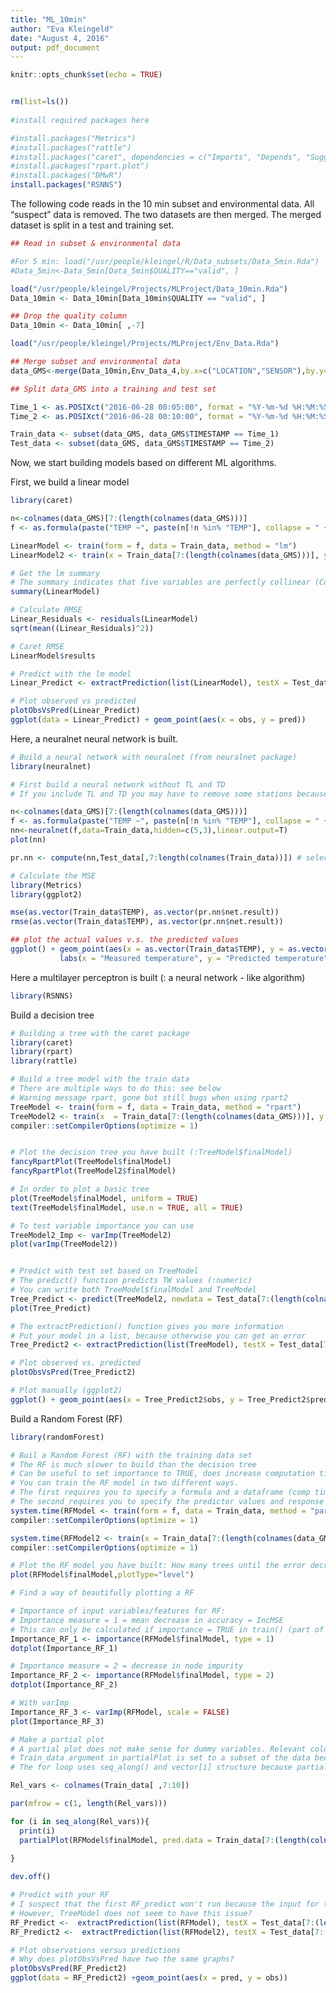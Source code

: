 ```yaml
---
title: "ML_10min"
author: "Eva Kleingeld"
date: "August 4, 2016"
output: pdf_document
---
```

  
```r
knitr::opts_chunk$set(echo = TRUE)


rm(list=ls())
  
#install required packages here

#install.packages("Metrics")
#install.packages("rattle")
#install.packages("caret", dependencies = c("Imports", "Depends", "Suggests"))
#install.packages("rpart.plot")
#install.packages("DMwR")
install.packages("RSNNS")
```


The following code reads in the 10 min subset and environmental data. 
All "suspect" data is removed.
The two datasets are then merged.
The merged dataset is split in a test and training set. 

```r
## Read in subset & environmental data

#For 5 min: load("/usr/people/kleingel/R/Data_subsets/Data_5min.Rda")
#Data_5min<-Data_5min[Data_5min$QUALITY=="valid", ]

load("/usr/people/kleingel/Projects/MLProject/Data_10min.Rda")
Data_10min <- Data_10min[Data_10min$QUALITY == "valid", ]

## Drop the quality column
Data_10min <- Data_10min[ ,-7]

load("/usr/people/kleingel/Projects/MLProject/Env_Data.Rda")

## Merge subset and environmental data
data_GMS<-merge(Data_10min,Env_Data_4,by.x=c("LOCATION","SENSOR"),by.y=c("MISD","SENSOR"))

## Split data_GMS into a training and test set

Time_1 <- as.POSIXct("2016-06-28 00:05:00", format = "%Y-%m-%d %H:%M:%S", tz = "GMT")
Time_2 <- as.POSIXct("2016-06-28 00:10:00", format = "%Y-%m-%d %H:%M:%S", tz = "GMT")  

Train_data <- subset(data_GMS, data_GMS$TIMESTAMP == Time_1) 
Test_data <- subset(data_GMS, data_GMS$TIMESTAMP == Time_2)

```

Now, we start building models based on different ML algorithms. 

First, we build a linear model 

```r
library(caret)

n<-colnames(data_GMS)[7:(length(colnames(data_GMS)))]
f <- as.formula(paste("TEMP ~", paste(n[!n %in% "TEMP"], collapse = " + ")))

LinearModel <- train(form = f, data = Train_data, method = "lm")
LinearModel2 <- train(x = Train_data[7:(length(colnames(data_GMS)))], y = Train_data$TEMP, method = "lm")

# Get the lm summary
# The summary indicates that five variables are perfectly collinear (Coefficients: 5 not defined because of singularities)
summary(LinearModel)

# Calculate RMSE 
Linear_Residuals <- residuals(LinearModel)
sqrt(mean((Linear_Residuals)^2))

# Caret RMSE
LinearModel$results

# Predict with the lm model
Linear_Predict <- extractPrediction(list(LinearModel), testX = Test_data[7:(length(colnames(data_GMS)))], testY = Test_data$TEMP)

# Plot observed vs predicted
plotObsVsPred(Linear_Predict)
ggplot(data = Linear_Predict) + geom_point(aes(x = obs, y = pred)) 


```




Here, a neuralnet neural network is built. 
```r

# Build a neural network with neuralnet (from neuralnet package)
library(neuralnet)

# First build a neural network without TL and TD
# If you include TL and TD you may have to remove some stations because these variables can be NA -> then NN won't run

n<-colnames(data_GMS)[7:(length(colnames(data_GMS)))]
f <- as.formula(paste("TEMP ~", paste(n[!n %in% "TEMP"], collapse = " + ")))
nn<-neuralnet(f,data=Train_data,hidden=c(5,3),linear.output=T)
plot(nn)

pr.nn <- compute(nn,Test_data[,7:length(colnames(Train_data))]) # select only relevant variables

# Calculate the MSE
library(Metrics)
library(ggplot2)

mse(as.vector(Train_data$TEMP), as.vector(pr.nn$net.result))
rmse(as.vector(Train_data$TEMP), as.vector(pr.nn$net.result))

## plot the actual values v.s. the predicted values
ggplot() + geom_point(aes(x = as.vector(Train_data$TEMP), y = as.vector(pr.nn$net.result))) +
           labs(x = "Measured temperature", y = "Predicted temperature")

```

Here a multilayer perceptron is built (: a neural network - like algorithm)

```r
library(RSNNS)


```





Build a decision tree
```r
# Building a tree with the caret package
library(caret)
library(rpart)
library(rattle)

# Build a tree model with the train data
# There are multiple ways to do this: see below
# Warning message rpart, gone but still bugs when using rpart2
TreeModel <- train(form = f, data = Train_data, method = "rpart")
TreeModel2 <- train(x  = Train_data[7:(length(colnames(data_GMS)))], y = Train_data$TEMP, method = "rpart")
compiler::setCompilerOptions(optimize = 1)


# Plot the decision tree you have built (:TreeModel$finalModel)
fancyRpartPlot(TreeModel$finalModel)
fancyRpartPlot(TreeModel2$finalModel)

# In order to plot a basic tree
plot(TreeModel$finalModel, uniform = TRUE)
text(TreeModel$finalModel, use.n = TRUE, all = TRUE)

# To test variable importance you can use
TreeModel2_Imp <- varImp(TreeModel2)
plot(varImp(TreeModel2))


# Predict with test set based on TreeModel
# The predict() function predicts TW values (:numeric)
# You can write both TreeModel$finalModel and TreeModel
Tree_Predict <- predict(TreeModel2, newdata = Test_data[7:(length(colnames(data_GMS)))])
plot(Tree_Predict)

# The extractPrediction() function gives you more information
# Put your model in a list, because otherwise you can get an error
Tree_Predict2 <- extractPrediction(list(TreeModel), testX = Test_data[7:(length(colnames(data_GMS)))], testY = Test_data$TEMP)

# Plot observed vs. predicted 
plotObsVsPred(Tree_Predict2)

# Plot manually (ggplot2) 
ggplot() + geom_point(aes(x = Tree_Predict2$obs, y = Tree_Predict2$pred))

```

Build a Random Forest (RF)
``` r
library(randomForest)

# Buil a Random Forest (RF) with the training data set
# The RF is much slower to build than the decision tree
# Can be useful to set importance to TRUE, does increase computation time
# You can train the RF model in two different ways.
# The first requires you to specify a formula and a dataframe (comp time: 220.6 seconds)
# The second requires you to specify the predictor values and response variable (comp time: 219.5 seconds)
system.time(RFModel <- train(form = f, data = Train_data, method = "parRF", importance = TRUE))
compiler::setCompilerOptions(optimize = 1)

system.time(RFModel2 <- train(x = Train_data[7:(length(colnames(data_GMS)))], y = Train_data$TEMP, method = "parRF", importance = TRUE))
compiler::setCompilerOptions(optimize = 1)

# Plot the RF model you have built: How many trees until the error decreases? 
plot(RFModel$finalModel,plotType="level")

# Find a way of beautifully plotting a RF

# Importance of input variables/features for RF:
# Importance measure = 1 = mean decrease in accuracy = IncMSE
# This can only be calculated if importance = TRUE in train() (part of RandomForest package)
Importance_RF_1 <- importance(RFModel$finalModel, type = 1)
dotplot(Importance_RF_1)

# Importance measure = 2 = decrease in node impurity
Importance_RF_2 <- importance(RFModel$finalModel, type = 2)
dotplot(Importance_RF_2)

# With varImp
Importance_RF_3 <- varImp(RFModel, scale = FALSE)
plot(Importance_RF_3)

# Make a partial plot
# A partial plot does not make sense for dummy variables. Relevant columns are 7 until 10. Partial plots are only made for relevant columns. 
# Train_data argument in partialPlot is set to a subset of the data because partialPlot cannot handle NA. But because f excludes columns up until Train_data[ ,7] this should not pose a problem
# The for loop uses seq_along() and vector[i] structure because partialPlot throws an error otherwise

Rel_vars <- colnames(Train_data[ ,7:10])

par(mfrow = c(1, length(Rel_vars)))

for (i in seq_along(Rel_vars)){
  print(i)
  partialPlot(RFModel$finalModel, pred.data = Train_data[7:(length(colnames(data_GMS)))], x.var = Rel_vars[i], xlab = Rel_vars[i], ylab = "Model predicted temperature", main = paste("Partial plot of", Rel_vars[i]))
  
}

dev.off()

# Predict with your RF
# I suspect that the first RF_predict won't run because the input for the extractPrediction function differs from the input that the train function was given. Therefore it may be a good idea to run the train function with the RFModel2 settings. 
# However, TreeModel does not seem to have this issue?
RF_Predict <-  extractPrediction(list(RFModel), testX = Test_data[7:(length(colnames(data_GMS)))], testY = Test_data$TEMP)
RF_Predict2 <-  extractPrediction(list(RFModel2), testX = Test_data[7:(length(colnames(data_GMS)))], testY = Test_data$TEMP)

# Plot observations versus predictions
# Why does plotObsVsPred have two the same graphs?
plotObsVsPred(RF_Predict2)
ggplot(data = RF_Predict2) +geom_point(aes(x = pred, y = obs))



```




